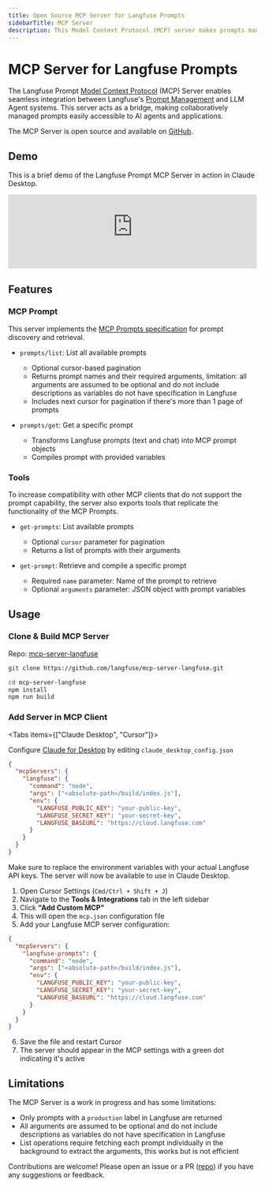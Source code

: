 ```yaml
---
title: Open Source MCP Server for Langfuse Prompts
sidebarTitle: MCP Server
description: This Model Context Protocol (MCP) server makes prompts managed collaboratively in Langfuse accessible to LLM Agent systems.
---
```


# MCP Server for Langfuse Prompts

The Langfuse Prompt [Model Context Protocol](https://github.com/modelcontextprotocol) (MCP) Server enables seamless integration between Langfuse's [Prompt Management](/docs/prompt-management/get-started) and LLM Agent systems. This server acts as a bridge, making collaboratively managed prompts easily accessible to AI agents and applications.

The MCP Server is open source and available on [GitHub](https://github.com/langfuse/mcp-server-langfuse).

## Demo

This is a brief demo of the Langfuse Prompt MCP Server in action in Claude Desktop.

<iframe
  width="100%"
  className="aspect-[16/9] rounded-lg border mt-4 w-full"
  src="https://www.youtube-nocookie.com/embed/vkRq5lFAJsY"
  title="Demo of the Langfuse Prompt MCP Server in action in Claude Desktop"
  frameBorder="0"
  allow="accelerometer; autoplay; clipboard-write; encrypted-media; gyroscope; picture-in-picture; web-share"
  referrerPolicy="strict-origin-when-cross-origin"
  allowFullScreen
></iframe>

## Features

### MCP Prompt

This server implements the [MCP Prompts specification](https://modelcontextprotocol.io/docs/concepts/prompts) for prompt discovery and retrieval.

- `prompts/list`: List all available prompts

  - Optional cursor-based pagination
  - Returns prompt names and their required arguments, limitation: all arguments are assumed to be optional and do not include descriptions as variables do not have specification in Langfuse
  - Includes next cursor for pagination if there's more than 1 page of prompts

- `prompts/get`: Get a specific prompt

  - Transforms Langfuse prompts (text and chat) into MCP prompt objects
  - Compiles prompt with provided variables

### Tools

To increase compatibility with other MCP clients that do not support the prompt capability, the server also exports tools that replicate the functionality of the MCP Prompts.

- `get-prompts`: List available prompts

  - Optional `cursor` parameter for pagination
  - Returns a list of prompts with their arguments

- `get-prompt`: Retrieve and compile a specific prompt
  - Required `name` parameter: Name of the prompt to retrieve
  - Optional `arguments` parameter: JSON object with prompt variables

## Usage

<Steps>

### Clone & Build MCP Server

Repo: [mcp-server-langfuse](https://github.com/langfuse/mcp-server-langfuse)

```bash
git clone https://github.com/langfuse/mcp-server-langfuse.git

cd mcp-server-langfuse
npm install
npm run build
```

### Add Server in MCP Client

<Tabs items={["Claude Desktop", "Cursor"]}>

<Tab>

Configure [Claude for Desktop](https://claude.ai/download) by editing `claude_desktop_config.json`

```json
{
  "mcpServers": {
    "langfuse": {
      "command": "node",
      "args": ["<absolute-path>/build/index.js"],
      "env": {
        "LANGFUSE_PUBLIC_KEY": "your-public-key",
        "LANGFUSE_SECRET_KEY": "your-secret-key",
        "LANGFUSE_BASEURL": "https://cloud.langfuse.com"
      }
    }
  }
}
```

Make sure to replace the environment variables with your actual Langfuse API keys. The server will now be available to use in Claude Desktop.

</Tab>

<Tab>

1. Open Cursor Settings (`Cmd/Ctrl + Shift + J`)
2. Navigate to the **Tools & Integrations** tab in the left sidebar
3. Click **"Add Custom MCP"**
4. This will open the `mcp.json` configuration file
5. Add your Langfuse MCP server configuration:

```json
{
  "mcpServers": {
    "langfuse-prompts": {
      "command": "node",
      "args": ["<absolute-path>/build/index.js"],
      "env": {
        "LANGFUSE_PUBLIC_KEY": "your-public-key",
        "LANGFUSE_SECRET_KEY": "your-secret-key",
        "LANGFUSE_BASEURL": "https://cloud.langfuse.com"
      }
    }
  }
}
```

6. Save the file and restart Cursor
7. The server should appear in the MCP settings with a green dot indicating it's active

</Tab>

</Tabs>

</Steps>

## Limitations

The MCP Server is a work in progress and has some limitations:

- Only prompts with a `production` label in Langfuse are returned
- All arguments are assumed to be optional and do not include descriptions as variables do not have specification in Langfuse
- List operations require fetching each prompt individually in the background to extract the arguments, this works but is not efficient

Contributions are welcome! Please open an issue or a PR ([repo](https://github.com/langfuse/mcp-server-langfuse)) if you have any suggestions or feedback.
